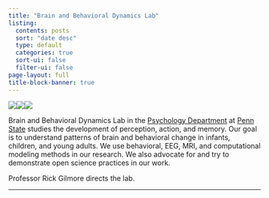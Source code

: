 ```yaml
---
title: "Brain and Behavioral Dynamics Lab"
listing:
  contents: posts
  sort: "date desc"
  type: default
  categories: true
  sort-ui: false
  filter-ui: false
page-layout: full
title-block-banner: true
---
```


![](images/fesi-2014.jpg){#fig-surus}![](images/optic-flow.jpg){#fig-hanno}![](images/lab-logo.png){#fig-hanno}

Brain and Behavioral Dynamics Lab in the [Psychology Department](https://psych.la.psu.edu) at [Penn State](https://www.psu.edu) studies the development of perception, action, and memory. Our goal is to understand patterns of brain and behavioral change in infants, children, and young adults. We use behavioral, EEG, MRI, and computational modeling methods in our research. We also advocate for and try to demonstrate open science practices in our work. 

Professor Rick Gilmore directs the lab.

----

<!-- ## Contact Information -->

<!-- Dr. [Rick Gilmore](https://psych.la.psu.edu/directory/rog1), Professor of Psychology, ([rogilmore@psu.edu](mailto:rogilmore@psu.edu); 814-865-3664; 114 Moore Building) directs the lab. -->

<!-- [Andrea Seisler](mailto:ars17@psu.edu) is the Lab Manager. -->

<!-- ## [For Students](who-we-are.html) -->

<!-- The lab employs an active and engaged group of undergraduate and graduate research assistants. If you are a Penn State undergraduate student and wish to be considered for a position in the lab, complete an online application [here](https://docs.google.com/forms/d/1HgafpfTVPyMk_Wzf4b_ubzig_fs4lFGS6qh_y0sa0uE/viewform). **We are FULL for Fall 2023 and Spring 2024** -->

<!-- If you are a prospective graduate student, contact Dr. Gilmore by email.  For more information about current students and alumni, see the [student page](who-we-are.html).  -->

<!-- ## [For Parents](parents.html) -->

<!-- Much of our research involves testing infants and young children. To sign-up for a study or learn more about what a visit entails please follow [this link](parents.html).  -->

<!-- ## DataCamp -->

<!-- Most students who work as research assistants in the lab do so for PSY 494 course credit. -->

<!-- This class is supported by DataCamp, an intuitive learning platform for data science. Learn R, Python and SQL the way you learn best through a combination of short expert videos and hands-on-the-keyboard exercises. Take over 100+ courses by expert instructors on topics such as importing data, data visualization or machine learning and learn faster through immediate and personalised feedback on every exercise. -->

<!-- ```{r, echo=FALSE} -->
<!-- knitr::include_graphics("images/DataCamp-50px.png") -->
<!-- ``` -->
